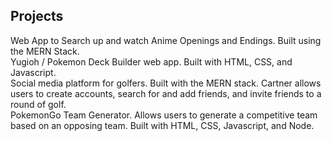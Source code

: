 
## Projects

<ProjectCard title="Animedop" link="https://animedop.herokuapp.com/" bg="linear-gradient(to right, #D4145A 0%, #FBB03B 100%)">
    <div class = 'card_style'>
        Web App to Search up and watch Anime Openings and Endings. Built using the MERN Stack. 
        <ImageCard source = './animedop.png' alt = 'shield'></ImageCard>
    </div>
</ProjectCard> 

<ProjectCard title="YugiMon" link="https://logbru.github.io/project1/" bg="linear-gradient(to right, #dbfb3b 0%, #42b320 100%)">
<div class = 'card_style'>
    Yugioh / Pokemon Deck Builder web app. Built with HTML, CSS, and Javascript.
    <ImageCard source = './yugimon.png' alt = 'trong'/>
</div>
</ProjectCard> 

<ProjectCard title="Cartner Golf" link="https://cartner.herokuapp.com/" bg="linear-gradient(to right, #3bfbbe 0%, #683bfb 100%)">
<div class = 'card_style'>
    Social media platform for golfers. Built with the MERN stack. Cartner allows users to create accounts, search for and add friends, and invite friends to a round of golf.
    <ImageCard source = './cartner.png' alt = 'cartner'/>
</div>
</ProjectCard> 

<ProjectCard title="PokeBattles" link="https://poke-battles.herokuapp.com/" bg="linear-gradient(to right, #db3bfb 0%, #fb3b58 100%)">
<div class = 'card_style'>
    PokemonGo Team Generator. Allows users to generate a competitive team based on an opposing team. Built with HTML, CSS, Javascript, and Node.
    <ImageCard source = './pokebattles.png' alt = 'pokebattles'/>
</div>
</ProjectCard> 
